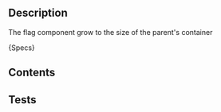 
## Description
The flag component grow to the size of the parent's container

<Description>{Specs}</Description>

## Contents
<SpecsFlagContents />

## Tests
<SpecsFlagTests />
